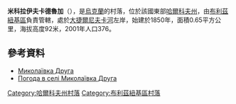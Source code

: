 {{coord|48|37|40|N|36|16|30|E|scale:100000_region:UA|display=title}}

'''米科拉伊夫卡德魯加'''（{{lang-uk|Миколаївка Друга}}），是[[烏克蘭|烏克蘭]]的村落，位於該國東部[[哈爾科夫州|哈爾科夫州]]，由[[布利茲紐基區|布利茲紐基區]]負責管轄，處於[[大捷爾尼夫卡河|大捷爾尼夫卡河]]左岸，始建於1850年，面積0.65平方公里，海拔高度92米，2001年人口376。

==參考資料==
*[http://gska2.rada.gov.ua/pls/z7502/A005?rdat1=09.01.2009&rf7571=32285 Миколаївка Друга]{{dead link|date=2018年4月 |bot=InternetArchiveBot |fix-attempted=yes }}
* [http://weather.in.ua/ua/har'kovskaja/15612 Погода в селі Миколаївка Друга] {{Wayback|url=http://weather.in.ua/ua/har%27kovskaja/15612 |date=20200813174559 }}

{{DEFAULTSORT:Миколаївка Друга}}
[[Category:哈爾科夫州村落|Category:哈爾科夫州村落]]
[[Category:布利茲紐基區村落|Category:布利茲紐基區村落]]


{{Kharkiv-geo-stub}}